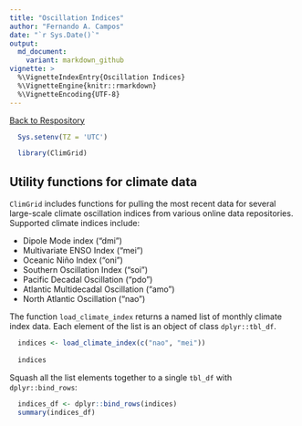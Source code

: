 ```yaml
---
title: "Oscillation Indices"
author: "Fernando A. Campos"
date: "`r Sys.Date()`"
output:
  md_document:
    variant: markdown_github
vignette: >
  %\VignetteIndexEntry{Oscillation Indices}
  %\VignetteEngine{knitr::rmarkdown}
  %\VignetteEncoding{UTF-8}
---
```


[Back to Respository](https://github.com/camposfa/ClimGrid)

```r
  Sys.setenv(TZ = 'UTC')

  library(ClimGrid)
```

## Utility functions for climate data

`ClimGrid` includes functions for pulling the most recent data for several large-scale climate oscillation indices from various online data repositories. Supported climate indices include:

- Dipole Mode index ("dmi")
- Multivariate ENSO Index ("mei")
- Oceanic Niño Index ("oni")
- Southern Oscillation Index ("soi")
- Pacific Decadal Oscillation ("pdo")
- Atlantic Multidecadal Oscillation ("amo")
- North Atlantic Oscillation ("nao")

The function `load_climate_index` returns a named list of monthly climate index data. Each element of the list is an object of class `dplyr::tbl_df`.

```r
  indices <- load_climate_index(c("nao", "mei"))
  
  indices
```

Squash all the list elements together to a single `tbl_df` with `dplyr::bind_rows`:

```r
  indices_df <- dplyr::bind_rows(indices)
  summary(indices_df)
```

